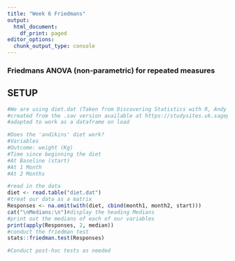 ```yaml
---
title: "Week 6 Friedmans"
output:
  html_document:
    df_print: paged
editor_options:
  chunk_output_type: console
---
```

### Friedmans ANOVA (non-parametric) for repeated measures
## SETUP
```r

#We are using diet.dat (Taken from Discovering Statistics with R, Andy Field)
#created from the .sav version available at https://studysites.uk.sagepub.com/dsur/study/default.htm
#adapted to work as a dataframe on load

#Does the 'andikins' diet work?
#Variables
#Outcome: weight (Kg)
#Time since beginning the diet
#At Baseline (start)
#At 1 Month
#At 2 Months

#read in the data
diet <- read.table("diet.dat")
#treat our data as a matrix
Responses <- na.omit(with(diet, cbind(month1, month2, start)))
cat("\nMedians:\n")#display the heading Medians
#print out the medians of each of our variables
print(apply(Responses, 2, median)) 
#conduct the friedman test
stats::friedman.test(Responses)

#Conduct post-hoc tests as needed
```
